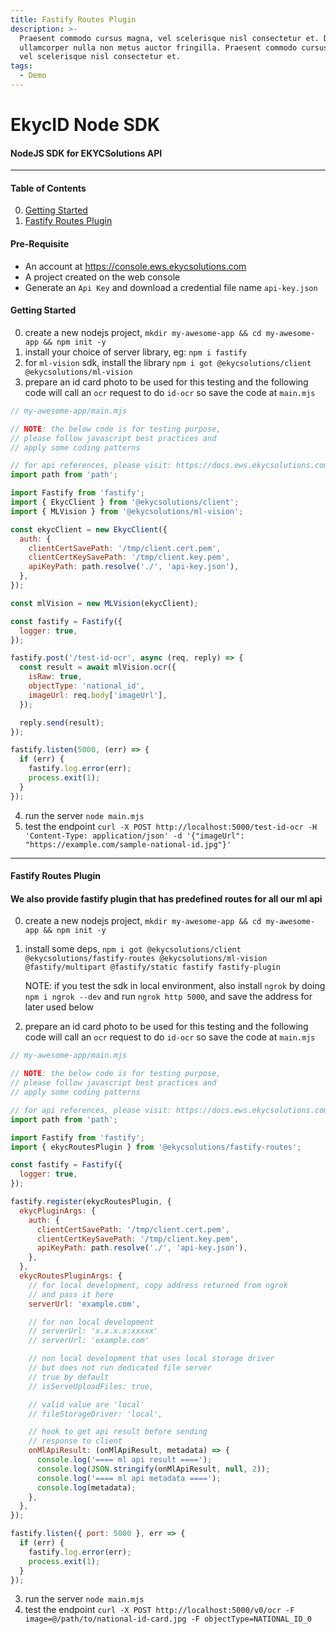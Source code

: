 ```yaml
---
title: Fastify Routes Plugin
description: >-
  Praesent commodo cursus magna, vel scelerisque nisl consectetur et. Donec
  ullamcorper nulla non metus auctor fringilla. Praesent commodo cursus magna,
  vel scelerisque nisl consectetur et.
tags:
  - Demo
---
```




# EkycID Node SDK
#### NodeJS SDK for EKYCSolutions API
---

#### Table of Contents
0. [Getting Started](#getting-started)
1. [Fastify Routes Plugin](#fastify-routes-plugin)

#### Pre-Requisite
- An account at https://console.ews.ekycsolutions.com
- A project created on the web console
-  Generate an `Api Key` and download a credential file name `api-key.json`


#### Getting Started
0. create a new nodejs project, `mkdir my-awesome-app && cd my-awesome-app && npm init -y`
1. install your choice of server library, eg: `npm i fastify`
2. for `ml-vision` sdk, install the library `npm i got @ekycsolutions/client @ekycsolutions/ml-vision`
3. prepare an id card photo to be used for this testing and the following code will call an `ocr` request to do `id-ocr` so save the code at `main.mjs`
```javascript
// my-awesome-app/main.mjs

// NOTE: the below code is for testing purpose,
// please follow javascript best practices and
// apply some coding patterns

// for api references, please visit: https://docs.ews.ekycsolutions.com
import path from 'path';

import Fastify from 'fastify';
import { EkycClient } from '@ekycsolutions/client';
import { MLVision } from '@ekycsolutions/ml-vision';

const ekycClient = new EkycClient({
  auth: {
    clientCertSavePath: '/tmp/client.cert.pem',
    clientCertKeySavePath: '/tmp/client.key.pem',
    apiKeyPath: path.resolve('./', 'api-key.json'),
  },
});

const mlVision = new MLVision(ekycClient);

const fastify = Fastify({
  logger: true,
});

fastify.post('/test-id-ocr', async (req, reply) => {
  const result = await mlVision.ocr({
    isRaw: true,
    objectType: 'national_id',
    imageUrl: req.body['imageUrl'],
  });

  reply.send(result);
});

fastify.listen(5000, (err) => {
  if (err) {
    fastify.log.error(err);
    process.exit(1);
  }
});
```
4. run the server `node main.mjs`
5. test the endpoint `curl -X POST http://localhost:5000/test-id-ocr -H 'Content-Type: application/json' -d '{"imageUrl": "https://example.com/sample-national-id.jpg"}'`

---

#### Fastify Routes Plugin
#### We also provide fastify plugin that has predefined routes for all our ml api
0. create a new nodejs project, `mkdir my-awesome-app && cd my-awesome-app && npm init -y`
1. install some deps, `npm i got @ekycsolutions/client @ekycsolutions/fastify-routes @ekycsolutions/ml-vision @fastify/multipart @fastify/static fastify fastify-plugin`

    NOTE: if you test the sdk in local environment, also install `ngrok` by doing `npm i ngrok --dev` and run `ngrok http 5000`, and save the address for later used below
2. prepare an id card photo to be used for this testing and the following code will call an `ocr` request to do `id-ocr` so save the code at `main.mjs`
```javascript
// my-awesome-app/main.mjs

// NOTE: the below code is for testing purpose,
// please follow javascript best practices and
// apply some coding patterns

// for api references, please visit: https://docs.ews.ekycsolutions.com
import path from 'path';

import Fastify from 'fastify';
import { ekycRoutesPlugin } from '@ekycsolutions/fastify-routes';

const fastify = Fastify({
  logger: true,
});

fastify.register(ekycRoutesPlugin, {
  ekycPluginArgs: {
    auth: {
      clientCertSavePath: '/tmp/client.cert.pem',
      clientCertKeySavePath: '/tmp/client.key.pem',
      apiKeyPath: path.resolve('./', 'api-key.json'),
    },
  }, 
  ekycRoutesPluginArgs: {
    // for local development, copy address returned from ngrok
    // and pass it here
    serverUrl: 'example.com',

    // for non local development
    // serverUrl: 'x.x.x.x:xxxxx'
    // serverUrl: 'example.com'

    // non local development that uses local storage driver
    // but does not run dedicated file server
    // true by default
    // isServeUploadFiles: true,

    // valid value are 'local'
    // fileStorageDriver: 'local',

    // hook to get api result before sending
    // response to client
    onMlApiResult: (onMlApiResult, metadata) => {
      console.log('==== ml api result ====');
      console.log(JSON.stringify(onMlApiResult, null, 2));
      console.log('==== ml api metadata ====');
      console.log(metadata);
    },
  },
});

fastify.listen({ port: 5000 }, err => {
  if (err) {
    fastify.log.error(err);
    process.exit(1);
  }
});
```
3. run the server `node main.mjs`
4. test the endpoint `curl -X POST http://localhost:5000/v0/ocr -F image=@/path/to/national-id-card.jpg -F objectType=NATIONAL_ID_0`